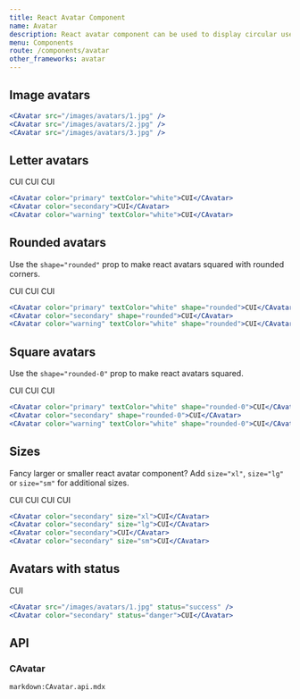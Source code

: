 ```yaml
---
title: React Avatar Component
name: Avatar
description: React avatar component can be used to display circular user profile pictures. Avatar can be used to portray people or objects. It supports images, icons, or letters.
menu: Components
route: /components/avatar
other_frameworks: avatar
---
```




## Image avatars

<Example>
  <CAvatar src={Avatar1} />
  <CAvatar src={Avatar2} />
  <CAvatar src={Avatar3} />
</Example>

```jsx
<CAvatar src="/images/avatars/1.jpg" />
<CAvatar src="/images/avatars/2.jpg" />
<CAvatar src="/images/avatars/3.jpg" />
```

## Letter avatars

<Example>
  <CAvatar color="primary" textColor="white">
    CUI
  </CAvatar>
  <CAvatar color="secondary">CUI</CAvatar>
  <CAvatar color="warning" textColor="white">
    CUI
  </CAvatar>
</Example>


```jsx
<CAvatar color="primary" textColor="white">CUI</CAvatar>
<CAvatar color="secondary">CUI</CAvatar>
<CAvatar color="warning" textColor="white">CUI</CAvatar>
```

## Rounded avatars

Use the `shape="rounded"` prop to make react avatars squared with rounded corners.

<Example>
  <CAvatar color="primary" textColor="white" shape="rounded">
    CUI
  </CAvatar>
  <CAvatar color="secondary" shape="rounded">
    CUI
  </CAvatar>
  <CAvatar color="warning" textColor="white" shape="rounded">
    CUI
  </CAvatar>
</Example>

```jsx
<CAvatar color="primary" textColor="white" shape="rounded">CUI</CAvatar>
<CAvatar color="secondary" shape="rounded">CUI</CAvatar>
<CAvatar color="warning" textColor="white" shape="rounded">CUI</CAvatar>
```

## Square avatars

Use the `shape="rounded-0"` prop to make react avatars squared.

<Example>
  <CAvatar color="primary" textColor="white" shape="rounded-0">
    CUI
  </CAvatar>
  <CAvatar color="secondary" shape="rounded-0">
    CUI
  </CAvatar>
  <CAvatar color="warning" textColor="white" shape="rounded-0">
    CUI
  </CAvatar>
</Example>

```jsx
<CAvatar color="primary" textColor="white" shape="rounded-0">CUI</CAvatar>
<CAvatar color="secondary" shape="rounded-0">CUI</CAvatar>
<CAvatar color="warning" textColor="white" shape="rounded-0">CUI</CAvatar>
```

## Sizes

Fancy larger or smaller react avatar component? Add `size="xl"`, `size="lg"` or `size="sm"` for additional sizes.

<Example>
  <CAvatar color="secondary" size="xl">
    CUI
  </CAvatar>
  <CAvatar color="secondary" size="lg">
    CUI
  </CAvatar>
  <CAvatar color="secondary">CUI</CAvatar>
  <CAvatar color="secondary" size="sm">
    CUI
  </CAvatar>
</Example>

```jsx
<CAvatar color="secondary" size="xl">CUI</CAvatar>
<CAvatar color="secondary" size="lg">CUI</CAvatar>
<CAvatar color="secondary">CUI</CAvatar>
<CAvatar color="secondary" size="sm">CUI</CAvatar>
```

## Avatars with status

<Example>
  <CAvatar src={Avatar1} status="success" />
  <CAvatar color="secondary" status="danger">
    CUI
  </CAvatar>
</Example>

```jsx
<CAvatar src="/images/avatars/1.jpg" status="success" />
<CAvatar color="secondary" status="danger">CUI</CAvatar>
```

## API

### CAvatar

`markdown:CAvatar.api.mdx`

